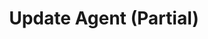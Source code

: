 ---
title: Update Agent (Partial)
openapi: patch /test_framework/v1/aiagents/{id}/
slug: update-agent-partial
---